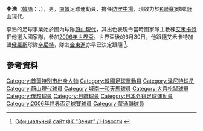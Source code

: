 {{Otheruses|李浩}}
{{noteta
|G1=俄超|G2=阿联酋职业足球联赛
|1=zh-hans:艾德沃卡特;zh-hk:艾禾卡特;zh-tw:艾德沃卡特;}}
{{Football player infobox
| playername= 李浩<br>{{lang|ko|이호}}
| fullname = {{lang|ko|이호}}<br>Lee Ho
| nickname = Hoya
| image = 
| dateofbirth = {{birth date and age|1984|10|22}}
| cityofbirth = [[首爾|首爾]]
| countryofbirth = {{KOR}}
| height = {{height|m=1.82}}
| currentclub  = [[蔚山現代|蔚山現代]]
| clubnumber = 35
| position = [[中場|中場]]、[[防守中場|防守中場]]
| youthyears = 
| youthclubs = 
| youthyears1 = 2000–2002 | youthclubs1 = 中東高等學校
| years1 = 2003–2006 | clubs1 = [[蔚山現代|蔚山現代]] | caps1 = 60 | goals1 = 4
| years2 = 2006–2008 | clubs2 = [[辛尼特|辛尼特]]| caps2 = 18 | goals2 = 1
| years3 = 2009      | clubs3 = [[城南一和天馬|城南一和]] | caps3 = 28 | goals3 = 2
| years4 = 2010      | clubs4 = [[艾恩足球俱樂部|艾恩]] | caps4 = 23 | goals4 = 0
| years5 = 2010      | clubs5 = [[大宮松鼠|大宮松鼠]] | caps5 = 15 | goals5 = 1
| years6 = 2011–2014 | clubs6 = [[蔚山現代|蔚山現代]] | caps6 = 68 | goals6 = 1
| years7 = 2013–2014 | clubs7 = → [[尚州尚武足球俱乐部|尚州尚武]]（兵役） | caps7 = 49 | goals7 = 2
| years8 = 2015–2016 | clubs8 = [[全北现代汽车|全北现代汽车]] | caps8 = 22 | goals8 = 0
| years9 = 2017–2019 | clubs9 = [[蒙通聯|蒙通聯]] | caps9 = 50 | goals9 = 1
| years10 = 2020     | clubs10 = Ayutthaya United  | caps10 = 13 | goals10 = 1
| years11 = 2021–     | clubs11 = [[蔚山現代|蔚山現代]] | caps11 = 0 | goals11 = 0
| nationalyears1 = 2003
| nationalteam1 = 韓國U-20
| nationalcaps1 = 7 | nationalgoals1 = 0
| nationalyears2 = 2006
| nationalteam2 = 韓國U-23
| nationalcaps2 = 5 | nationalgoals2 = 1
| nationalyears3 = 2005–2014
| nationalteam3 = [[南韓國家足球隊|韓國]]
| nationalcaps3 = 26 | nationalgoals3 = 0
| pcupdate = 14 January 2021
| ntupdate = 1 February 2014
}}
'''李浩'''（[[韓語|韓語]]：{{lang|ko|'''이호'''}}，{{bd|1984年|10月22日|catidx=Lee, Ho}}），男，[[南韓|南韓]]足球運動員，擔任[[防守中場|防守中場]]，現效力於[[K聯賽1|K聯賽1]]球隊[[蔚山現代|蔚山現代]]。

李浩的足球事業始於國內球隊[[蔚山現代|蔚山現代]]，其出色表現令當時國家隊主教練[[艾禾卡特|艾禾卡特]]把他選入國家隊，參加[[2006年世界盃|2006年世界盃]]。世界盃後的6月30日，他跟隨艾禾卡特加盟[[俄羅斯|俄羅斯]]球隊[[辛尼特|辛尼特]]，隊友[[金東進|金東進]]亦早已決定跟隨
<ref>[http://www.fc-zenit.ru/info/details.phtml?id=2327 Официальный сайт ФК "Зенит" / Новости<!-- Bot generated title -->] {{webarchive|url=https://web.archive.org/web/20060703232542/http://www.fc-zenit.ru/info/details.phtml?id=2327 |date=2006-07-03 }}</ref>。

== 參考資料 ==
{{reflist}}

{{Ulsan Hyundai squad}}
{{2006年世界盃足球賽南韓參賽名單}}

{{Authority control}}
{{DEFAULTSORT:Lee, Ho}}
[[Category:首爾特別市出身人物|Category:首爾特別市出身人物]]
[[Category:韓國足球運動員|Category:韓國足球運動員]]
[[Category:泽尼特球员|Category:泽尼特球员]]
[[Category:蔚山現代球員|Category:蔚山現代球員]]
[[Category:城南一和天馬球員|Category:城南一和天馬球員]]
[[Category:大宫松鼠球员|Category:大宫松鼠球员]]
[[Category:俄超球員|Category:俄超球員]]
[[Category:日職球員|Category:日職球員]]
[[Category:日本外籍足球運動員|Category:日本外籍足球運動員]]
[[Category:2006年世界盃足球賽球員|Category:2006年世界盃足球賽球員]]
[[Category:蒙通聯球員|Category:蒙通聯球員]]